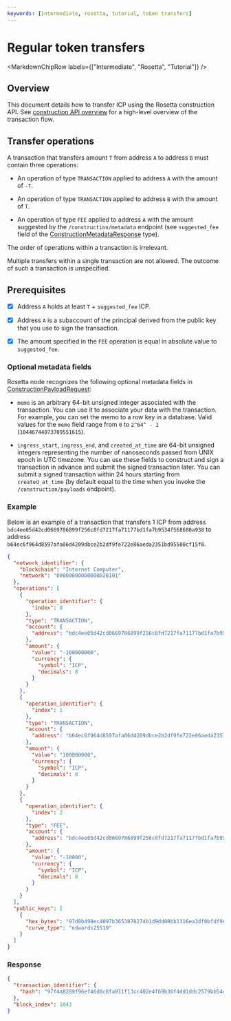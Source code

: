 ```yaml
---
keywords: [intermediate, rosetta, tutorial, token transfers]
---
```



# Regular token transfers

<MarkdownChipRow labels={["Intermediate", "Rosetta", "Tutorial"]} />

## Overview

This document details how to transfer ICP using the Rosetta construction API. See [construction API overview](https://www.rosetta-api.org/docs/construction_api_introduction.html) for a high-level overview of the transaction flow.

## Transfer operations

A transaction that transfers amount `T` from address `A` to address `B` must contain three operations:

-   An operation of type `TRANSACTION` applied to address `A` with the amount of `-T`.

-   An operation of type `TRANSACTION` applied to address `B` with the amount of `T`.

-   An operation of type `FEE` applied to address `A` with the amount suggested by the `/construction/metadata` endpoint (see `suggested_fee` field of the [ConstructionMetadataResponse](https://www.rosetta-api.org/docs/models/ConstructionMetadataResponse.html) type).

The order of operations within a transaction is irrelevant.

Multiple transfers within a single transaction are not allowed. The outcome of such a transaction is unspecified.

## Prerequisites

-   [x] Address `A` holds at least `T` + `suggested_fee` ICP.

-   [x] Address `A` is a subaccount of the principal derived from the public key that you use to sign the transaction.

-   [x] The amount specified in the `FEE` operation is equal in absolute value to `suggested_fee`.

### Optional metadata fields

Rosetta node recognizes the following optional metadata fields in [ConstructionPayloadRequest](https://www.rosetta-api.org/docs/models/ConstructionPayloadsRequest.html):

-   `memo` is an arbitrary 64-bit unsigned integer associated with the transaction. You can use it to associate your data with the transaction. For example, you can set the memo to a row key in a database. Valid values for the `memo` field range from `0` to `2^64^ - 1` (`18446744073709551615`).

-   `ingress_start`, `ingress_end`, and `created_at_time` are 64-bit unsigned integers representing the number of nanoseconds passed from UNIX epoch in UTC timezone. You can use these fields to construct and sign a transaction in advance and submit the signed transaction later. You can submit a signed transaction within 24 hours starting from `created_at_time` (by default equal to the time when you invoke the `/construction/payloads` endpoint).

### Example

Below is an example of a transaction that transfers 1 ICP from address `bdc4ee05d42cd0669786899f256c8fd7217fa71177bd1fa7b9534f568680a938` to address `b64ec6f964d8597afa06d4209dbce2b2df9fe722e86aeda2351bd95500cf15f8`.

``` json
{
  "network_identifier": {
    "blockchain": "Internet Computer",
    "network": "00000000000000020101"
  },
  "operations": [
    {
      "operation_identifier": {
        "index": 0
      },
      "type": "TRANSACTION",
      "account": {
        "address": "bdc4ee05d42cd0669786899f256c8fd7217fa71177bd1fa7b9534f568680a938"
      },
      "amount": {
        "value": "-100000000",
        "currency": {
          "symbol": "ICP",
          "decimals": 8
        }
      }
    },
    {
      "operation_identifier": {
        "index": 1
      },
      "type": "TRANSACTION",
      "account": {
        "address": "b64ec6f964d8597afa06d4209dbce2b2df9fe722e86aeda2351bd95500cf15f8"
      },
      "amount": {
        "value": "100000000",
        "currency": {
          "symbol": "ICP",
          "decimals": 8
        }
      }
    },
    {
      "operation_identifier": {
        "index": 2
      },
      "type": "FEE",
      "account": {
        "address": "bdc4ee05d42cd0669786899f256c8fd7217fa71177bd1fa7b9534f568680a938"
      },
      "amount": {
        "value": "-10000",
        "currency": {
          "symbol": "ICP",
          "decimals": 8
        }
      }
    }
  ],
  "public_keys": [
    {
      "hex_bytes": "97d0b490ec4097b3653878274b1d9dd00bb1316ea3df0bfdf98327ef68fade63",
      "curve_type": "edwards25519"
    }
  ]
}
```

### Response

``` json
{
  "transaction_identifier": {
    "hash": "97f4a8289f96ef46d8c8fa911f13cc402e4f69b36f4dd1ddc2579bb54dba5557"
  },
  "block_index": 1043
}
```

